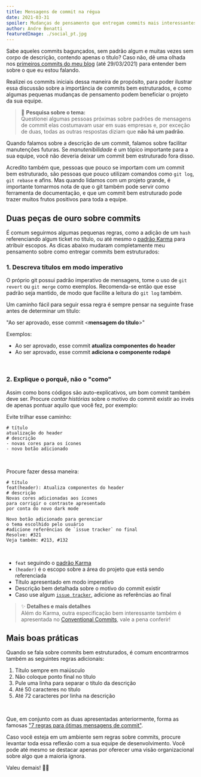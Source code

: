 ```yaml
---
title: Mensagens de commit na régua
date: 2021-03-31
spoiler: Mudanças de pensamento que entregam commits mais interessantes
author: Andre Benatti
featuredImage: ./social_pt.jpg
---
```


Sabe aqueles commits bagunçados, sem padrão algum e muitas vezes sem corpo de descrição, contendo apenas o título? Caso não, dê uma olhada nos [primeiros commits do meu blog](https://github.com/dotpegaso/personal-blog/commits/master) (até 29/03/2021) para entender bem sobre o que eu estou falando.

Realizei os commits iniciais dessa maneira de propósito, para poder ilustrar essa discussão sobre a importância de commits bem estruturados, e como algumas pequenas mudanças de pensamento podem beneficiar o projeto da sua equipe.

> 🔬 **Pesquisa sobre o tema:**  
> Questionei algumas pessoas próximas sobre padrões de mensagens
> de commit elas costumavam usar em suas empresas e, por exceção de duas,
> todas as outras respostas diziam que __não há um padrão__.

Quando falamos sobre a descrição de um commit, falamos sobre facilitar manutenções futuras. Se *manutenibilidade* é um tópico importante para a sua equipe, você não deveria deixar um commit bem estruturado fora disso.

Acredito também que, pessoas que pouco se importam com um commit bem estruturado, são pessoas que pouco utilizam comandos como `git log`, `git rebase` e afins. Mas quando lidamos com um projeto grande, é importante tomarmos nota de que o git também pode servir como ferramenta de documentação, e que um commit bem estruturado pode trazer muitos frutos positivos para toda a equipe.

## __Duas peças de ouro sobre commits__

É comum seguirmos algumas pequenas regras, como a adição de um `hash` referenciando algum ticket no título, ou até mesmo o [padrão Karma](https://karma-runner.github.io/0.10/dev/git-commit-msg.html) para atribuir escopos. As dicas abaixo mudaram completamente meu pensamento sobre como entregar commits bem estruturados:  

### __1. Descreva títulos em modo imperativo__
O próprio git possui padrão imperativo de mensagens, tome o uso de `git revert` ou `git merge` como exemplos. Recomenda-se então que esse padrão seja mantido, de modo que facilite a leitura do `git log` também.  

Um caminho fácil para seguir essa regra é sempre pensar na seguinte frase antes de determinar um título:  

"Ao ser aprovado, esse commit <__mensagem do título__>"

Exemplos:
  - Ao ser aprovado, esse commit __atualiza componentes do header__
  - Ao ser aprovado, esse commit __adiciona o componente rodapé__   

<br />  

  
### __2. Explique o porquê, não o "como"__

Assim como bons códigos são auto-explicativos, um bom commit também deve ser. Procure *contar histórias* sobre o motivo do commit existir ao invés de apenas pontuar aquilo que você fez, por exemplo:

Evite trilhar esse caminho:

```language=git
# título
atualização do header  
# descrição
- novas cores para os ícones  
- novo botão adicionado  
```  
<br />  

Procure fazer dessa maneira:
```language=git
# título
feat(header): Atualiza componentes do header  
# descrição
Novas cores adicionadas aos ícones
para corrigir o contraste apresentado
por conta do novo dark mode

Novo botão adicionado para gerenciar
o tema escolhido pelo usuário
#adicione referências de `issue tracker` no final
Resolve: #321
Veja também: #213, #132
```
<br />


- `feat` seguindo o [padrão Karma](https://karma-runner.github.io/0.10/dev/git-commit-msg.html)
- `(header)` é o escopo sobre a área do projeto que está sendo referenciada
- Título apresentado em modo imperativo
- Descrição bem detalhada sobre o motivo do commit existir
- Caso use algum [`issue tracker`](https://help.clubhouse.io/hc/en-us/articles/207540323-Using-Branches-and-Pull-Requests-with-the-Clubhouse-VCS-Integrations), adicione as referências ao final  

> ✨ __Detalhes e mais detalhes__  
> Além do Karma, outra especificação bem interessante também
> é apresentada no [Conventional Commits](https://www.conventionalcommits.org), vale a pena conferir! 

## __Mais boas práticas__

Quando se fala sobre commits bem estruturados, é comum encontrarmos também as seguintes regras adicionais:

1. Título sempre em maiúsculo
2. Não coloque ponto final no título
3. Pule uma linha para separar o título da descrição
4. Até 50 caracteres no título
5. Até 72 caracteres por linha na descrição

<br />

Que, em conjunto com as duas apresentadas anteriormente, forma as famosas ["7 regras para ótimas mensagens de commit"](https://bit.ly/3u4uGTe).

Caso você esteja em um ambiente sem regras sobre commits, procure levantar toda essa reflexão com a sua equipe de desenvolvimento. Você pode até mesmo se destacar apenas por oferecer uma visão organizacional sobre algo que a maioria ignora.

Valeu demais! 👋🏾
